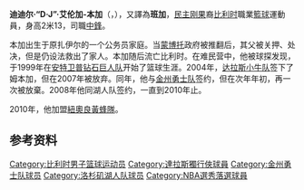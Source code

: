 {{noteTA|G1=NBA}}
{{Infobox NBA biography
| name = D. J. Mbenga
| image = DJ Mbenga Lakers Fan Jam.jpg
| height_ft = 7
| height_in = 0
| weight_lb = 245
| nationality = {{BEL}}/{{DRC}}
| birth_date = {{birth date and age|1980|12|30}}
| birth_place = [[Kinshasa|Kinshasa]], Zaire
| draft_year = 2002
| career_start = 2001
| career_end = 2013
| career_number = 28
| career_position = [[中鋒|中鋒]]
| years1 = 2001–2002
| team1 = Spirou Gilly
| years2 = 2002–2003
| team2 = [[Leuven_Bears|Leuven Bears]]
| years3 = 2003–2004
| team3 = [[Spirou_Charleroi|Spirou Charleroi]]
| years4 = {{nbay|2004|start}}–{{nbay|2006|end}}
| team4 = [[達拉斯小牛|達拉斯小牛]]
| years5 = {{nbay|2007|full=y}}
| team5 = [[金州勇士|金州勇士]]
| years6 = {{nbay|2007|end}}–{{nbay|2009|end}}
| team6 = [[洛杉磯湖人|洛杉磯湖人]] 
| years7 = {{nbay|2010|full=y}}
| team7 = [[紐奧良黃蜂|紐奧良黃蜂]]
| years8 = 2012
| team8 = [[Qingdao_DoubleStar|Qingdao DoubleStar]]
| years9 = 2013
| team9 = [[Barako_Bull_Energy|Barako Bull Energy]]
| highlights = 
*2× [[NBA總冠軍|NBA總冠軍]] ([[2009年NBA總決賽|2009]]、[[2010年NBA總決賽|2010]])
*[[Belgian_Basketball_League#League_champions|Belgian League champion]] (2004)
| bbr = mbengdj01
}}

'''迪迪尔·“D·J”·艾伦加-本加'''（{{lang-en|'''Didier "D. J." Ilunga-Mbenga'''}}，{{bd|1980年|12月30日|||catIdx=M}}），又譯為'''班加'''，[[民主刚果|民主刚果]]裔[[比利时|比利时]]職業[[籃球|籃球]]運動員，身高2米13，司職[[中鋒|中鋒]]。

本加出生于原扎伊尔的一个公务员家庭。当[[蒙博托|蒙博托]]政府被推翻后，其父被关押、处决，但是仍设法救出了家人。本加随后流亡比利时。在难民营中，他被球探发现，于1999年在[[安特卫普钻石巨人队|安特卫普钻石巨人队]]开始了篮球生涯。2004年，[[达拉斯小牛队|达拉斯小牛队]]签下了姆本加，但在2007年被放弃。同年，他与[[金州勇士队|金州勇士队]]签约，但在次年年初，再一次被放棄。2008年他同湖人队签约，一直到2010年止。

2010年，他加盟[[紐奧良黃蜂隊|紐奧良黃蜂隊]]。

== 参考资料 ==
{{reflist}}

{{basketball-bio-stub}}
{{非洲人物小作品}}
{{Los Angeles Lakers 2008–09 NBA champions}}
{{Los Angeles Lakers 2009–10 NBA champions}}

{{Authority control}}
{{DEFAULTSORT:Mbenga}}
[[Category:比利时男子篮球运动员|Category:比利时男子篮球运动员]]
[[Category:達拉斯獨行俠球員|Category:達拉斯獨行俠球員]]
[[Category:金州勇士队球员|Category:金州勇士队球员]]
[[Category:洛杉矶湖人队球员|Category:洛杉矶湖人队球员]]
[[Category:NBA選秀落選球員|Category:NBA選秀落選球員]]